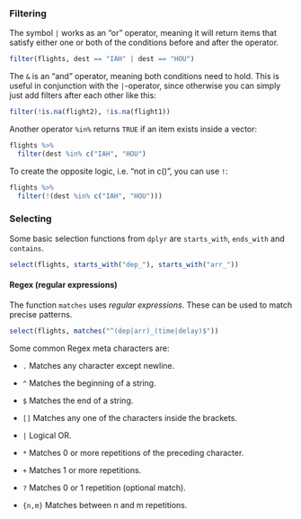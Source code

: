 ### Filtering

The symbol `|` works as an "or" operator, meaning it will return items that satisfy either one or both of the conditions before and after the operator.

```r
filter(flights, dest == "IAH" | dest == "HOU")
```

The `&` is an "and" operator, meaning both conditions need to hold. This is useful in conjunction with the `|`-operator, since otherwise you can simply just add filters after each other like this:

```r
filter(!is.na(flight2), !is.na(flight1))
```

Another operator `%in%` returns `TRUE` if an item exists inside a vector:

```r
flights %>% 
  filter(dest %in% c("IAH", "HOU")
```

To create the opposite logic, i.e. "not in c()", you can use `!`:

```r
flights %>%
  filter(!(dest %in% c("IAH", "HOU")))
```

### Selecting

Some basic selection functions from `dplyr` are `starts_with`, `ends_with` and `contains`.

```r
select(flights, starts_with("dep_"), starts_with("arr_"))
```

#### Regex (regular expressions)

The function `matches` uses *regular expressions*. These can be used to match precise patterns.

```r
select(flights, matches("^(dep|arr)_(time|delay)$"))
```

Some common Regex meta characters are:

-   `.` Matches any character except newline.

-   `^` Matches the beginning of a string.

-   `$` Matches the end of a string.

-   `[]` Matches any one of the characters inside the brackets.

-   `|` Logical OR.

-   `*` Matches 0 or more repetitions of the preceding character.

-   `+` Matches 1 or more repetitions.

-   `?` Matches 0 or 1 repetition (optional match).

-   `{n,m}` Matches between n and m repetitions.
